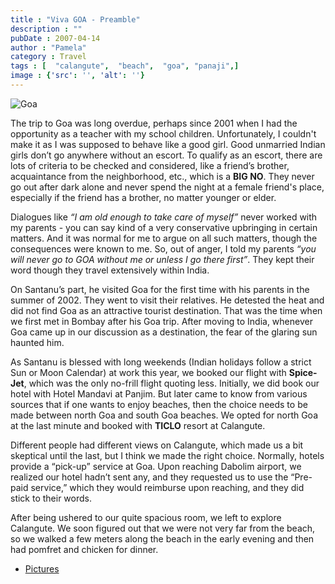 ```yaml
---
title : "Viva GOA - Preamble"
description : ""
pubDate : 2007-04-14
author : "Pamela"
category : Travel
tags : [  "calangute",  "beach",  "goa", "panaji",]
image : {'src': '', 'alt': ''}
---
```


<Image src={pic1} alt="Goa"/>

The trip to Goa was long overdue, perhaps since 2001 when I had the opportunity as a teacher with my school children. Unfortunately, I couldn't make it as I was supposed to behave like a good girl. Good unmarried Indian girls don’t go anywhere without an escort. To qualify as an escort, there are lots of criteria to be checked and considered, like a friend’s brother, acquaintance from the neighborhood, etc., which is a **BIG NO**. They never go out after dark alone and never spend the night at a female friend's place, especially if the friend has a brother, no matter younger or elder.

Dialogues like *“I am old enough to take care of myself”* never worked with my parents - you can say kind of a very conservative upbringing in certain matters. And it was normal for me to argue on all such matters, though the consequences were known to me. So, out of anger, I told my parents *“you will never go to GOA without me or unless I go there first”*. They kept their word though they travel extensively within India.

On Santanu’s part, he visited Goa for the first time with his parents in the summer of 2002. They went to visit their relatives. He detested the heat and did not find Goa as an attractive tourist destination. That was the time when we first met in Bombay after his Goa trip. After moving to India, whenever Goa came up in our discussion as a destination, the fear of the glaring sun haunted him.

As Santanu is blessed with long weekends (Indian holidays follow a strict Sun or Moon Calendar) at work this year, we booked our flight with **Spice-Jet**, which was the only no-frill flight quoting less. Initially, we did book our hotel with Hotel Mandavi at Panjim. But later came to know from various sources that if one wants to enjoy beaches, then the choice needs to be made between north Goa and south Goa beaches. We opted for north Goa at the last minute and booked with **TICLO** resort at Calangute.

Different people had different views on Calangute, which made us a bit skeptical until the last, but I think we made the right choice. Normally, hotels provide a “pick-up” service at Goa. Upon reaching Dabolim airport, we realized our hotel hadn’t sent any, and they requested us to use the “Pre-paid service,” which they would reimburse upon reaching, and they did stick to their words.

After being ushered to our quite spacious room, we left to explore Calangute. We soon figured out that we were not very far from the beach, so we walked a few meters along the beach in the early evening and then had pomfret and chicken for dinner.

- [Pictures](https://www.flickr.com/photos/santm/albums/72157638402286036/)